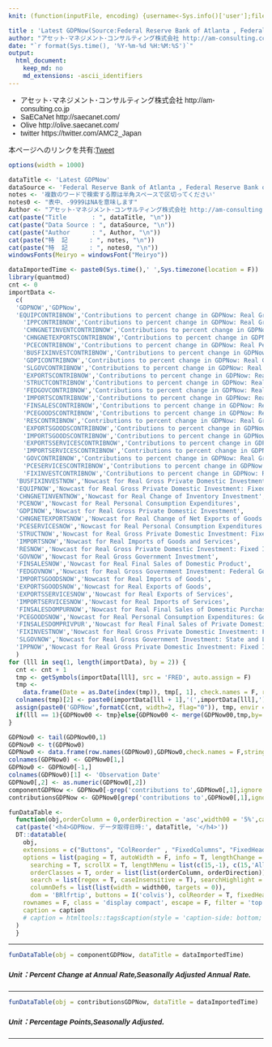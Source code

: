 ```yaml
---
knit: (function(inputFile, encoding) {username<-Sys.info()['user'];fileName<-'defaultPath.csv';pathToFile <-paste0('C:/Users/', username,'/Desktop/pathToCSV/');setwd(pathToFile);buf0<-read.csv(fileName,header = F,skip = 0,stringsAsFactor = F,check.names = F,fileEncoding = 'utf-8');timeStamp<-format(Sys.time(),'%Y%m%d%H%M%S');rmarkdown::render(inputFile, encoding = encoding, output_file = paste0('C:/Users/',username,buf0[2,1],'charts/','am-consulting.co.jp-LatestGDPNow.html')) })

title : 'Latest GDPNow(Source:Federal Reserve Bank of Atlanta , Federal Reserve Bank of St.Louis)'
author: "アセット･マネジメント･コンサルティング株式会社 http://am-consulting.co.jp"
date: "`r format(Sys.time(), '%Y-%m-%d %H:%M:%S')`"
output: 
  html_document:
    keep_md: no
    md_extensions: -ascii_identifiers
---
```

<link href="http://knowledgevault.saecanet.com/components/rmarkdown-html.css" rel="stylesheet">
<style>
body{font-family:'Hiragino Kaku Gothic Pro','Meiryo UI',Verdana,sans-serif;}
.main-container {
	max-width: 1300px;
	margin-left: auto;
	margin-right: auto;
}
table{
 white-space: nowrap;
}
</style>

- アセット･マネジメント･コンサルティング株式会社 http://am-consulting.co.jp
- SaECaNet http://saecanet.com/
- Olive http://olive.saecanet.com/
- twitter https://twitter.com/AMC2_Japan

本ページへのリンクを共有:<a href="https://twitter.com/share" class="twitter-share-button" data-via="AMC2_Japan" data-size="large">Tweet</a> <script>!function(d,s,id){var js,fjs=d.getElementsByTagName(s)[0],p=/^http:/.test(d.location)?'http':'https';if(!d.getElementById(id)){js=d.createElement(s);js.id=id;js.src=p+'://platform.twitter.com/widgets.js';fjs.parentNode.insertBefore(js,fjs);}}(document, 'script', 'twitter-wjs');</script>

```r
options(width = 1000)
```

```r
dataTitle <- 'Latest GDPNow'
dataSource <- 'Federal Reserve Bank of Atlanta , Federal Reserve Bank of St.Louis'
notes <- '複数のワードで検索する際は半角スペースで区切ってください'
notes0 <- "表中、-9999はNAを意味します"
Author <- "アセット･マネジメント･コンサルティング株式会社 http://am-consulting.co.jp"
cat(paste("Title       : ", dataTitle, "\n"))
cat(paste("Data Source : ", dataSource, "\n"))
cat(paste("Author      : ", Author, "\n"))
cat(paste("特  記      : ", notes, "\n"))
cat(paste("特  記      : ", notes0, "\n"))
windowsFonts(Meiryo = windowsFont("Meiryo"))
```

```r
dataImportedTime <- paste0(Sys.time(),' ',Sys.timezone(location = F))
library(quantmod)
cnt <- 0
importData <-
  c(
  'GDPNOW','GDPNow',
  'EQUIPCONTRIBNOW','Contributions to percent change in GDPNow: Real Gross Private Domestic Investment: Fixed Investment: Business: Equipment',
	'IPPCONTRIBNOW','Contributions to percent change in GDPNow: Real Gross Private Domestic Investment: Fixed Investment: Business: Intellectual Property Products',
	'CHNGNETINVENTCONTRIBNOW','Contributions to percent change in GDPNow: Real Change of Inventory Investment',
	'CHNGNETEXPORTSCONTRIBNOW','Contributions to percent change in GDPNow: Real Change of Net Exports of Goods and Services',
	'PCECONTRIBNOW','Contributions to percent change in GDPNow: Real Personal Consumption Expenditures',
	'BUSFIXINVESTCONTRIBNOW','Contributions to percent change in GDPNow: Real Gross Private Domestic Investment: Fixed Investment: Business',
	'GDPICONTRIBNOW','Contributions to percent change in GDPNow: Real Gross Private Domestic Investment',
	'SLGOVCONTRIBNOW','Contributions to percent change in GDPNow: Real Gross Government Investment: State and Local Government',
	'EXPORTSCONTRIBNOW','Contributions to percent change in GDPNow: Real Exports of Goods and Services',
	'STRUCTCONTRIBNOW','Contributions to percent change in GDPNow: Real Gross Private Domestic Investment: Fixed Investment: Business: Structures ',
	'FEDGOVCONTRIBNOW','Contributions to percent change in GDPNow: Real Gross Government Investment: Federal Government',
	'IMPORTSCONTRIBNOW','Contributions to percent change in GDPNow: Real Imports of Goods and Services',
	'FINSALESCONTRIBNOW','Contributions to percent change in GDPNow: Real Final Sales of Domestic Product',
	'PCEGOODSCONTRIBNOW','Contributions to percent change in GDPNow: Real Personal Consumption Expenditures: Goods',
	'RESCONTRIBNOW','Contributions to percent change in GDPNow: Real Gross Private Domestic Investment: Fixed Investment: Residential',
	'EXPORTSGOODSCONTRIBNOW','Contributions to percent change in GDPNow: Real Exports of Goods',
	'IMPORTSGOODSCONTRIBNOW','Contributions to percent change in GDPNow: Real Imports of Goods',
	'EXPORTSSERVICESCONTRIBNOW','Contributions to percent change in GDPNow: Real Exports of Services',
	'IMPORTSERVICESCONTRIBNOW','Contributions to percent change in GDPNow: Real Imports of Services',
	'GOVCONTRIBNOW','Contributions to percent change in GDPNow: Real Gross Government Investment',
	'PCESERVICESCONTRIBNOW','Contributions to percent change in GDPNow: Real Personal Consumption Expenditures: Services',
	'FIXINVESTCONTRIBNOW','Contributions to percent change in GDPNow: Real Gross Private Domestic Investment: Fixed Investment',
  'BUSFIXINVESTNOW','Nowcast for Real Gross Private Domestic Investment: Fixed Investment: Business',
  'EQUIPNOW','Nowcast for Real Gross Private Domestic Investment: Fixed Investment: Business: Equipment',
  'CHNGNETINVENTNOW','Nowcast for Real Change of Inventory Investment',
  'PCENOW','Nowcast for Real Personal Consumption Expenditures',
  'GDPINOW','Nowcast for Real Gross Private Domestic Investment',
  'CHNGNETEXPORTSNOW','Nowcast for Real Change of Net Exports of Goods and Services',
  'PCESERVICESNOW','Nowcast for Real Personal Consumption Expenditures: Services',
  'STRUCTNOW','Nowcast for Real Gross Private Domestic Investment: Fixed Investment: Business: Structures',
  'IMPORTSNOW','Nowcast for Real Imports of Goods and Services',
  'RESNOW','Nowcast for Real Gross Private Domestic Investment: Fixed Investment: Residential',
  'GOVNOW','Nowcast for Real Gross Government Investment',
  'FINSALESNOW','Nowcast for Real Final Sales of Domestic Product',
  'FEDGOVNOW','Nowcast for Real Gross Government Investment: Federal Government',
  'IMPORTSGOODSNOW','Nowcast for Real Imports of Goods',
  'EXPORTSGOODSNOW','Nowcast for Real Exports of Goods',
  'EXPORTSSERVICESNOW','Nowcast for Real Exports of Services',
  'IMPORTSERVICESNOW','Nowcast for Real Imports of Services',
  'FINSALESDOMPURNOW','Nowcast for Real Final Sales of Domestic Purchasers',
  'PCEGOODSNOW','Nowcast for Real Personal Consumption Expenditures: Goods',
  'FINSALESDOMPRIVPUR','Nowcast for Real Final Sales of Private Domestic Purchasers',
  'FIXINVESTNOW','Nowcast for Real Gross Private Domestic Investment: Fixed Investment',
  'SLGOVNOW','Nowcast for Real Gross Government Investment: State and Local Government',
  'IPPNOW','Nowcast for Real Gross Private Domestic Investment: Fixed Investment: Business: Intellectual Property Products'
  )
for (lll in seq(1, length(importData), by = 2)) {
  cnt <- cnt + 1
  tmp <- getSymbols(importData[lll], src = 'FRED', auto.assign = F)
  tmp <-
    data.frame(Date = as.Date(index(tmp)), tmp[, 1], check.names = F, row.names = NULL, stringsAsFactors = F)
  colnames(tmp)[2] <- paste0(importData[lll + 1],'(',importData[lll],')')
  assign(paste0('GDPNow',formatC(cnt, width=2, flag="0")), tmp, envir = .GlobalEnv)
  if(lll == 1){GDPNow00 <- tmp}else{GDPNow00 <- merge(GDPNow00,tmp,by='Date')}
}
```

```r
GDPNow0 <- tail(GDPNow00,1)
GDPNow0 <- t(GDPNow0)
GDPNow0 <- data.frame(row.names(GDPNow0),GDPNow0,check.names = F,stringsAsFactors = F,row.names = NULL)
colnames(GDPNow0) <- GDPNow0[1,]
GDPNow0 <- GDPNow0[-1,]
colnames(GDPNow0)[1] <- 'Observation Date'
GDPNow0[,2] <- as.numeric(GDPNow0[,2])
componentGDPNow <- GDPNow0[-grep('contributions to',GDPNow0[,1],ignore.case = T),]
contributionsGDPNow <- GDPNow0[grep('contributions to',GDPNow0[,1],ignore.case = T),]
```

```r
funDataTable <- 
  function(obj,orderColumn = 0,orderDirection = 'asc',width00 = '5%',caption = '',dataTitle='',title='',append='') {
  cat(paste('<h4>GDPNow. データ取得日時:', dataTitle, '</h4>'))  
  DT::datatable(
    obj,
    extensions = c("Buttons", "ColReorder" , "FixedColumns", "FixedHeader"),
    options = list(paging = T, autoWidth = F, info = T, lengthChange = T, ordering = T,
      searching = T, scrollX = T, lengthMenu = list(c(15,-1), c(15,'All')),
      orderClasses = T, order = list(list(orderColumn, orderDirection)), 
      search = list(regex = T, caseInsensitive = T), searchHighlight = T,
      columnDefs = list(list(width = width00, targets = 0)),
      dom = 'BRlfrtip', buttons = I('colvis'), colReorder = T, fixedHeader = T),
    rownames = F, class = 'display compact', escape = F, filter = 'top', 
    caption = caption
    # caption = htmltools::tags$caption(style = 'caption-side: bottom; text-align: center;','Table ', htmltools::em(caption))
  )  
  }
```

***

```r
funDataTable(obj = componentGDPNow, dataTitle = dataImportedTime)
```

##### Unit：Percent Change at Annual Rate,Seasonally Adjusted Annual Rate.

***

```r
funDataTable(obj = contributionsGDPNow, dataTitle = dataImportedTime)
```

##### Unit：Percentage Points,Seasonally Adjusted.

***

<script>
  (function(i,s,o,g,r,a,m){i['GoogleAnalyticsObject']=r;i[r]=i[r]||function(){
  (i[r].q=i[r].q||[]).push(arguments)},i[r].l=1*new Date();a=s.createElement(o),
  m=s.getElementsByTagName(o)[0];a.async=1;a.src=g;m.parentNode.insertBefore(a,m)
  })(window,document,'script','https://www.google-analytics.com/analytics.js','ga');

  ga('create', 'UA-3077339-5', 'auto');
  ga('send', 'pageview');

</script>
